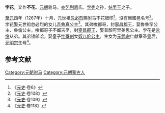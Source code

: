 '''孛花'''，又作'''不花'''。[[元朝|元朝]]驸马。[[亦乞列思|亦乞列思]]氏。[[孛秃|孛秃]]之孙，[[帖里干|帖里干]]之子。

[[至元_(忽必烈)|至元]]四年（1267年）十月，元世祖[[忽必烈|忽必烈]]赐驸马不花银印<ref>《[[元史|元史]]·卷6》</ref>，没有無國邑名号<ref>《[[元史|元史]]·卷108》</ref>。孛花娶元世祖忽必烈的女儿[[吾魯真|吾魯真]]公主<ref>《[[元史|元史]]·卷109》</ref>。其弟唆都哥，封[[寧昌郡王|寧昌郡王]]，娶魯魯罕公主、魯倫公主。唆都哥子不鄰吉歹，封[[寧昌郡王|寧昌郡王]]，娶普顏可里美思公主。孛花是[[忽怜|忽怜]]从弟。其弟锁郎哈，娶皇子[[忙哥剌|忙哥剌]]女[[奴兀伦公主|奴兀伦公主]]，生女为[[元武宗|元武宗]]仁献章圣皇后，[[元明宗|元明宗]]生母<ref>《[[元史|元史]]·卷118》</ref>。

==参考文献==
{{reflist}}

{{DEFAULTSORT:B}}
[[Category:元朝驸马|Category:元朝驸马]]
[[Category:元朝蒙古人|Category:元朝蒙古人]]